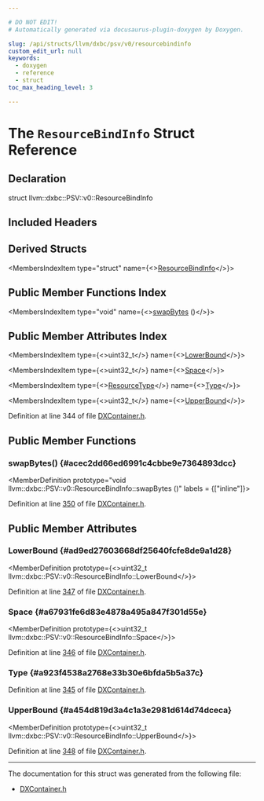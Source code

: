 ```yaml
---

# DO NOT EDIT!
# Automatically generated via docusaurus-plugin-doxygen by Doxygen.

slug: /api/structs/llvm/dxbc/psv/v0/resourcebindinfo
custom_edit_url: null
keywords:
  - doxygen
  - reference
  - struct
toc_max_heading_level: 3

---
```





# The `ResourceBindInfo` Struct Reference

<DoxygenPage pluginConfig={pluginConfig}>



## Declaration

<CodeBlock>struct llvm::dxbc::PSV::v0::ResourceBindInfo</CodeBlock>

## Included Headers

<IncludesList>
<IncludesListItem
  filePath="llvm/BinaryFormat/DXContainer.h"
  permalink="/docs/api/files/include/include/llvm/include/llvm/binaryformat/dxcontainer-h"
  isLocal="true" />
</IncludesList>

## Derived Structs

<MembersIndex>

<MembersIndexItem
  type="struct"
  name={<><a href="/docs/api/structs/llvm/dxbc/psv/v2/resourcebindinfo">ResourceBindInfo</a></>}>
</MembersIndexItem>

</MembersIndex>

## Public Member Functions Index

<MembersIndex>

<MembersIndexItem
  type="void"
  name={<><a href="#acec2dd66ed6991c4cbbe9e7364893dcc">swapBytes</a> ()</>}>
</MembersIndexItem>

</MembersIndex>

## Public Member Attributes Index

<MembersIndex>

<MembersIndexItem
  type={<>uint32&#95;t</>}
  name={<><a href="#ad9ed27603668df25640fcfe8de9a1d28">LowerBound</a></>}>
</MembersIndexItem>

<MembersIndexItem
  type={<>uint32&#95;t</>}
  name={<><a href="#a67931fe6d83e4878a495a847f301d55e">Space</a></>}>
</MembersIndexItem>

<MembersIndexItem
  type={<><a href="/docs/api/namespaces/llvm/dxbc/psv/#a77b9940b9167ea2e78639b1e12892e3b">ResourceType</a></>}
  name={<><a href="#a923f4538a2768e33b30e6bfda5b5a37c">Type</a></>}>
</MembersIndexItem>

<MembersIndexItem
  type={<>uint32&#95;t</>}
  name={<><a href="#a454d819d3a4c1a3e2981d614d74dceca">UpperBound</a></>}>
</MembersIndexItem>

</MembersIndex>


Definition at line 344 of file <a href="/docs/api/files/include/include/llvm/include/llvm/binaryformat/dxcontainer-h">DXContainer.h</a>.

<SectionDefinition>

## Public Member Functions

### swapBytes() {#acec2dd66ed6991c4cbbe9e7364893dcc}

<MemberDefinition
  prototype="void llvm::dxbc::PSV::v0::ResourceBindInfo::swapBytes ()"
  labels = {["inline"]}>

Definition at line <a href="/docs/api/files/include/include/llvm/include/llvm/binaryformat/dxcontainer-h/#l00350">350</a> of file <a href="/docs/api/files/include/include/llvm/include/llvm/binaryformat/dxcontainer-h">DXContainer.h</a>.
</MemberDefinition>

</SectionDefinition>

<SectionDefinition>

## Public Member Attributes

### LowerBound {#ad9ed27603668df25640fcfe8de9a1d28}

<MemberDefinition
  prototype={<>uint32&#95;t llvm::dxbc::PSV::v0::ResourceBindInfo::LowerBound</>}>

Definition at line <a href="/docs/api/files/include/include/llvm/include/llvm/binaryformat/dxcontainer-h/#l00347">347</a> of file <a href="/docs/api/files/include/include/llvm/include/llvm/binaryformat/dxcontainer-h">DXContainer.h</a>.
</MemberDefinition>

### Space {#a67931fe6d83e4878a495a847f301d55e}

<MemberDefinition
  prototype={<>uint32&#95;t llvm::dxbc::PSV::v0::ResourceBindInfo::Space</>}>

Definition at line <a href="/docs/api/files/include/include/llvm/include/llvm/binaryformat/dxcontainer-h/#l00346">346</a> of file <a href="/docs/api/files/include/include/llvm/include/llvm/binaryformat/dxcontainer-h">DXContainer.h</a>.
</MemberDefinition>

### Type {#a923f4538a2768e33b30e6bfda5b5a37c}

<MemberDefinition
  prototype="ResourceType llvm::dxbc::PSV::v0::ResourceBindInfo::Type">

Definition at line <a href="/docs/api/files/include/include/llvm/include/llvm/binaryformat/dxcontainer-h/#l00345">345</a> of file <a href="/docs/api/files/include/include/llvm/include/llvm/binaryformat/dxcontainer-h">DXContainer.h</a>.
</MemberDefinition>

### UpperBound {#a454d819d3a4c1a3e2981d614d74dceca}

<MemberDefinition
  prototype={<>uint32&#95;t llvm::dxbc::PSV::v0::ResourceBindInfo::UpperBound</>}>

Definition at line <a href="/docs/api/files/include/include/llvm/include/llvm/binaryformat/dxcontainer-h/#l00348">348</a> of file <a href="/docs/api/files/include/include/llvm/include/llvm/binaryformat/dxcontainer-h">DXContainer.h</a>.
</MemberDefinition>

</SectionDefinition>

<hr/>

The documentation for this struct was generated from the following file:

<ul>
<li><a href="/docs/api/files/include/include/llvm/include/llvm/binaryformat/dxcontainer-h">DXContainer.h</a></li>
</ul>

</DoxygenPage>
